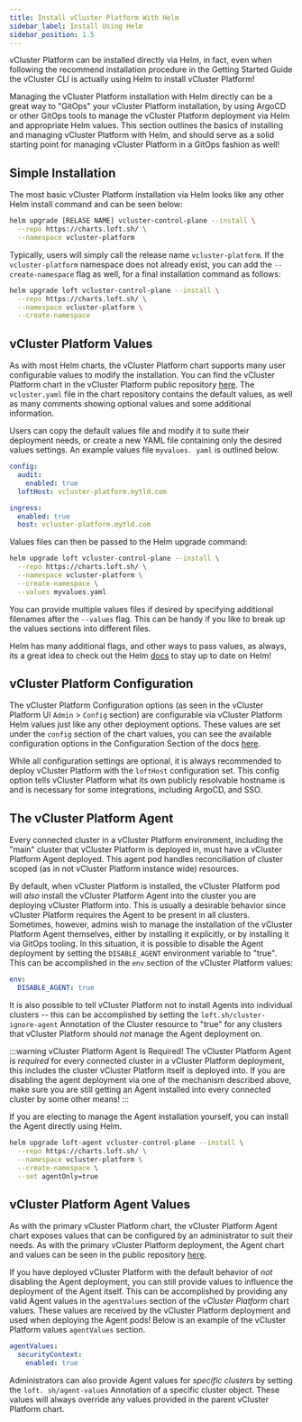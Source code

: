 ```yaml
---
title: Install vCluster Platform With Helm
sidebar_label: Install Using Helm
sidebar_position: 1.5
---
```


vCluster Platform can be installed directly via Helm, in fact, even when following the recommend installation
procedure in the Getting Started Guide the vCluster CLI is actually using Helm to install vCluster Platform!

Managing the vCluster Platform installation with Helm directly can be a great way to "GitOps" your vCluster Platform
installation, by using ArgoCD or other GitOps tools to manage the vCluster Platform deployment via Helm and
appropriate Helm values. This section outlines the basics of installing and managing vCluster Platform with
Helm, and should serve as a solid starting point for managing vCluster Platform in a GitOps fashion as well!

## Simple Installation

The most basic vCluster Platform installation via Helm looks like any other Helm install command and can be
seen below:

```bash
helm upgrade [RELASE NAME] vcluster-control-plane --install \
  --repo https://charts.loft.sh/ \
  --namespace vcluster-platform
```

Typically, users will simply call the release name `vcluster-platform`. If the `vcluster-platform` namespace does not
already exist, you can add the `--create-namespace` flag as well, for a final installation
command as follows:

```bash
helm upgrade loft vcluster-control-plane --install \
  --repo https://charts.loft.sh/ \
  --namespace vcluster-platform \
  --create-namespace
```

## vCluster Platform Values

As with most Helm charts, the vCluster Platform chart supports many user configurable values to modify the
installation. You can find the vCluster Platform chart in the vCluster Platform public repository
[here](https://github.com/loft-sh/loft/tree/master/chart). The `vcluster.yaml` file in the
chart repository contains the default values, as well as many comments showing optional values
and some additional information.

Users can copy the default values file and modify it to suite their deployment needs, or create
a new YAML file containing only the desired values settings. An example values file `myvalues.
yaml` is outlined below.

```yaml
config:
  audit:
    enabled: true
  loftHost: vcluster-platform.mytld.com

ingress:
  enabled: true
  host: vcluster-platform.mytld.com
```

Values files can then be passed to the Helm upgrade command:

```bash
helm upgrade loft vcluster-control-plane --install \
  --repo https://charts.loft.sh/ \
  --namespace vcluster-platform \
  --create-namespace \
  --values myvalues.yaml
```

You can provide multiple values files if desired by specifying additional filenames after the
`--values` flag. This can be handy if you like to break up the values sections into different files.

Helm has many additional flags, and other ways to pass values, as always, its a great idea to
check out the Helm [docs](https://helm.sh/docs/) to stay up to date on Helm!

## vCluster Platform Configuration

The vCluster Platform Configuration options (as seen in the vCluster Platform UI `Admin` > `Config` section) are
configurable via vCluster Platform Helm values just like any other deployment options. These values are set
under the `config` section of the chart values, you can see the available configuration options
in the Configuration Section of the docs [here](/platform/installation/configuration/config.mdx).

While all configuration settings are optional, it is always recommended to deploy vCluster Platform with the
`loftHost` configuration set. This config option tells vCluster Platform what its own publicly resolvable
hostname is and is necessary for some integrations, including ArgoCD, and SSO.

## The vCluster Platform Agent

Every connected cluster in a vCluster Platform environment, including the "main" cluster that vCluster Platform is
deployed in, must have a vCluster Platform Agent deployed. This agent pod handles reconciliation of cluster
scoped (as in not vCluster Platform instance wide) resources.

By default, when vCluster Platform is installed, the vCluster Platform pod will _also_ install the vCluster Platform Agent into the
cluster you are deploying vCluster Platform into. This is usually a desirable behavior since vCluster Platform requires
the Agent to be present in all clusters. Sometimes, however, admins wish to manage the
installation of the vCluster Platform Agent themselves, either by installing it explicitly, or by installing
it via GitOps tooling. In this situation, it is possible to disable the Agent deployment by
setting the `DISABLE_AGENT` environment variable to "true". This can be accomplished in the
`env` section of the vCluster Platform values:

```yaml
env:
  DISABLE_AGENT: true
```

It is also possible to tell vCluster Platform not to install Agents into individual clusters -- this can be
accomplished by setting the `loft.sh/cluster-ignore-agent` Annotation of the Cluster resource to
"true" for any clusters that vCluster Platform should _not_ manage the Agent deployment on.

:::warning vCluster Platform Agent Is Required!
The vCluster Platform Agent is _required_ for every connected cluster in a vCluster Platform deployment, this includes the
cluster vCluster Platform itself is deployed into. If you are disabling the agent deployment via one of the
mechanism described above, make sure you are still getting an Agent installed into every
connected cluster by some other means!
:::

If you are electing to manage the Agent installation yourself, you can install the Agent
directly using Helm.

```bash
helm upgrade loft-agent vcluster-control-plane --install \
  --repo https://charts.loft.sh/ \
  --namespace vcluster-platform \
  --create-namespace \
  --set agentOnly=true
```

## vCluster Platform Agent Values

As with the primary vCluster Platform chart, the vCluster Platform Agent chart exposes values that can be configured by an
administrator to suit their needs. As with the primary vCluster Platform deployment, the Agent chart and
values can be seen in the public repository
[here](https://github.com/loft-sh/loft/tree/master/chart).

If you have deployed vCluster Platform with the default behavior of _not_ disabling the Agent deployment, you
can still provide values to influence the deployment of the Agent itself. This can be
accomplished by providing any valid Agent values in the `agentValues` section of the _vCluster Platform_
chart values. These values are received by the vCluster Platform deployment and used when deploying the Agent
pods! Below is an example of the vCluster Platform values `agentValues` section.

```yaml
agentValues:
  securityContext:
    enabled: true
```

Administrators can also provide Agent values for _specific clusters_ by setting the `loft.
sh/agent-values` Annotation of a specific cluster object. These values will always override any
values provided in the parent vCluster Platform chart.
